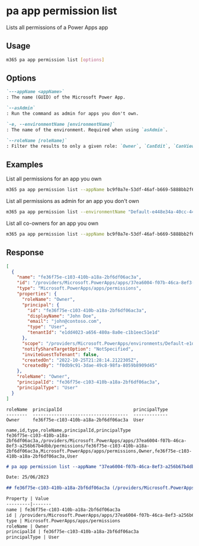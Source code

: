 
# pa app permission list

Lists all permissions of a Power Apps app

## Usage

```sh
m365 pa app permission list [options]
```

## Options

```md definition-list
`---appName <appName>`
: The name (GUID) of the Microsoft Power App.

`--asAdmin`
: Run the command as admin for apps you don't own.

`-e, --environmentName [environmentName]`
: The name of the environment. Required when using `asAdmin`.

`--roleName [roleName]`
: Filter the results to only a given role: `Owner`, `CanEdit`, `CanView`.
```

<Global />

## Examples

List all permissions for an app you own

```sh
m365 pa app permission list --appName bc9f0a7e-53df-46af-b669-5888bb2f63d0
```

List all permissions as admin for an app you don't own

```sh
m365 pa app permission list --environmentName "Default-e448e34a-40cc-441a-94c6-ec701a9a9ec2" --appName bc9f0a7e-53df-46af-b669-5888bb2f63d0 --asAdmin
```

List all co-owners for an app you own

```sh
m365 pa app permission list --appName bc9f0a7e-53df-46af-b669-5888bb2f63d0 --roleName CanEdit
```

## Response

<Tabs>
  <TabItem value="JSON">

  ```json
  [
    {
      "name": "fe36f75e-c103-410b-a18a-2bf6df06ac3a",
      "id": "/providers/Microsoft.PowerApps/apps/37ea6004-f07b-46ca-8ef3-a256b67b4dbb/permissions/fe36f75e-c103-410b-a18a-2bf6df06ac3a",
      "type": "Microsoft.PowerApps/apps/permissions",
      "properties": {
        "roleName": "Owner",
        "principal": {
          "id": "fe36f75e-c103-410b-a18a-2bf6df06ac3a",
          "displayName": "John Doe",
          "email": "john@contoso.com",
          "type": "User",
          "tenantId": "e1dd4023-a656-480a-8a0e-c1b1eec51e1d"
        },
        "scope": "/providers/Microsoft.PowerApps/environments/Default-e1dd4023-a656-480a-8a0e-c1b1eec51e1d/apps/37ea6004-f07b-46ca-8ef3-a256b67b4dbb",
        "notifyShareTargetOption": "NotSpecified",
        "inviteGuestToTenant": false,
        "createdOn": "2022-10-25T21:28:14.2122305Z",
        "createdBy": "f0db9c91-3dae-49c8-98fa-8059b8909d45"
      },
      "roleName": "Owner",
      "principalId": "fe36f75e-c103-410b-a18a-2bf6df06ac3a",
      "principalType": "User"
    }
  ]
  ```

  </TabItem>
  <TabItem value="Text">

  ```text
  roleName  principalId                           principalType
  --------  ------------------------------------  -------------
  Owner     fe36f75e-c103-410b-a18a-2bf6df06ac3a  User
  ```

  </TabItem>
  <TabItem value="CSV">

  ```csv
  name,id,type,roleName,principalId,principalType
  fe36f75e-c103-410b-a18a-2bf6df06ac3a,/providers/Microsoft.PowerApps/apps/37ea6004-f07b-46ca-8ef3-a256b67b4dbb/permissions/fe36f75e-c103-410b-a18a-2bf6df06ac3a,Microsoft.PowerApps/apps/permissions,Owner,fe36f75e-c103-410b-a18a-2bf6df06ac3a,User
  ```

  </TabItem>
  <TabItem value="Markdown">

  ```md
  # pa app permission list --appName "37ea6004-f07b-46ca-8ef3-a256b67b4dbb"

  Date: 25/06/2023

  ## fe36f75e-c103-410b-a18a-2bf6df06ac3a (/providers/Microsoft.PowerApps/apps/37ea6004-f07b-46ca-8ef3-a256b67b4dbb/permissions/fe36f75e-c103-410b-a18a-2bf6df06ac3a)

  Property | Value
  ---------|-------
  name | fe36f75e-c103-410b-a18a-2bf6df06ac3a
  id | /providers/Microsoft.PowerApps/apps/37ea6004-f07b-46ca-8ef3-a256b67b4dbb/permissions/fe36f75e-c103-410b-a18a-2bf6df06ac3a
  type | Microsoft.PowerApps/apps/permissions
  roleName | Owner
  principalId | fe36f75e-c103-410b-a18a-2bf6df06ac3a
  principalType | User
  ```

  </TabItem>
</Tabs>
